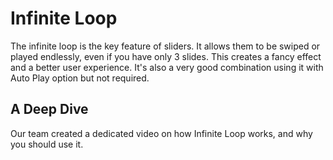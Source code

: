 
# Infinite Loop

The infinite loop is the key feature of sliders. It allows them to be swiped or played endlessly, even if you have only 3 slides. This creates a fancy effect and a better user experience. It's also a very good combination using it with Auto Play option but not required.

## A Deep Dive

Our team created a dedicated video on how Infinite Loop works, and why you should use it.

<YouTubeEmbed url="https://www.youtube.com/embed/sWRUzxINCoA?si=h-Cr9oGrFP317PQH" title="" />
